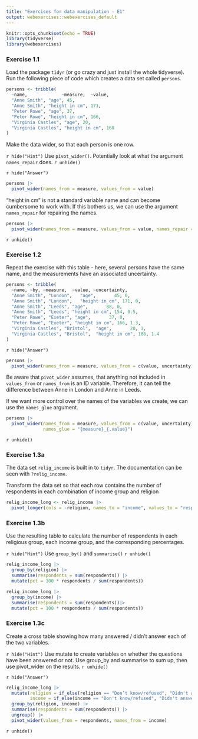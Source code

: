 ```yaml
---
title: "Exercises for data manipulation - E1"
output: webexercises::webexercises_default
---
```


```r
knitr::opts_chunk$set(echo = TRUE)
library(tidyverse)
library(webexercises)
```

### Exercise 1.1

Load the package `tidyr` (or go crazy and just install the whole tidyverse). Run the following piece of code which creates a data set called `persons`.

```r

persons <- tribble(
  ~name,             ~measure,  ~value,
  "Anne Smith", "age", 45,
  "Anne Smith", "height in cm", 171,
  "Peter Rowe", "age", 37,
  "Peter Rowe", "height in cm", 166,
  "Virginia Castles", "age", 20,
  "Virginia Castles", "height in cm", 168
)
```

Make the data wider, so that each person is one row.

`r hide("Hint")`
Use `pivot_wider()`. Potentially look at what the argument `names_repair` does.
`r unhide()`

`r hide("Answer")`
```r

persons |> 
  pivot_wider(names_from = measure, values_from = value)

```

"height in cm" is not a standard variable name and can become cumbersome to work with. If this bothers us, we can use the argument `names_repair` for repairing the names.

```r
persons |> 
  pivot_wider(names_from = measure, values_from = value, names_repair = "universal")
```
`r unhide()`

### Exercise 1.2

Repeat the exercise with this table - here, several persons have the same name, and the measurements have an associated uncertainty.

```r
persons <- tribble(
  ~name, ~by, ~measure,  ~value, ~uncertainty,
  "Anne Smith", "London",   "age",       45, 0,
  "Anne Smith", "London",   "height in cm", 171, 0,
  "Anne Smith", "Leeds", "age",       88, 0,
  "Anne Smith", "Leeds", "height in cm", 154, 0.5,
  "Peter Rowe", "Exeter", "age",       37, 0,
  "Peter Rowe", "Exeter", "height in cm", 166, 1.3,
  "Virginia Castles", "Bristol",  "age",       20, 1,
  "Virginia Castles", "Bristol",  "height in cm", 168, 1.4
)
```

`r hide("Answer")`

```r
persons |> 
  pivot_wider(names_from = measure, values_from = c(value, uncertainty), names_repair = "universal")
```

Be aware that `pivot_wider` assumes, that anything not included in `values_from` or `names_from` is an ID variable. Therefore, it can tell the difference between Anne in London and Anne in Leeds.

If we want more control over the names of the variables we create, we can use the `names_glue` argument.
```r
persons |> 
  pivot_wider(names_from = measure, values_from = c(value, uncertainty), names_repair = "universal",
              names_glue = "{measure}_{.value}")
```
`r unhide()`

### Exercise 1.3a

The data set `relig_income` is built in to `tidyr`. The documentation can be seen with `?relig_income`. 

Transform the data set so that each row contains the number of respondents in each combination of income group and religion

```r
relig_income_long <- relig_income |> 
  pivot_longer(cols = -religion, names_to = "income", values_to = "respondents")
```

### Exercise 1.3b

Use the resulting table to calculate the number of respondents in each religious group, each income group, and the corresponding percentages.

`r hide("Hint")`
Use `group_by()` and `summarise()`
`r unhide()`

```r

relig_income_long |> 
  group_by(religion) |> 
  summarise(respondents = sum(respondents)) |>
  mutate(pct = 100 * respondents / sum(respondents))

relig_income_long |> 
  group_by(income) |> 
  summarise(respondents = sum(respondents))|>
  mutate(pct = 100 * respondents / sum(respondents))

```

### Exercise 1.3c

Create a cross table showing how many answered / didn't answer each of the two variables.

`r hide("Hint")`
Use mutate to create variables on whether the questions have been answered or not. Use group_by and summarise to sum up, then use pivot_wider on the results.
`r unhide()`

`r hide("Answer")`

```r

relig_income_long |> 
  mutate(religion = if_else(religion == "Don’t know/refused", "Didn't answer", "Answered"),
         income = if_else(income == "Don't know/refused", "Didn't answer", "Answered")) |> 
  group_by(religion, income) |> 
  summarise(respondents = sum(respondents)) |> 
  ungroup() |> 
  pivot_wider(values_from = respondents, names_from = income)

```
`r unhide()`